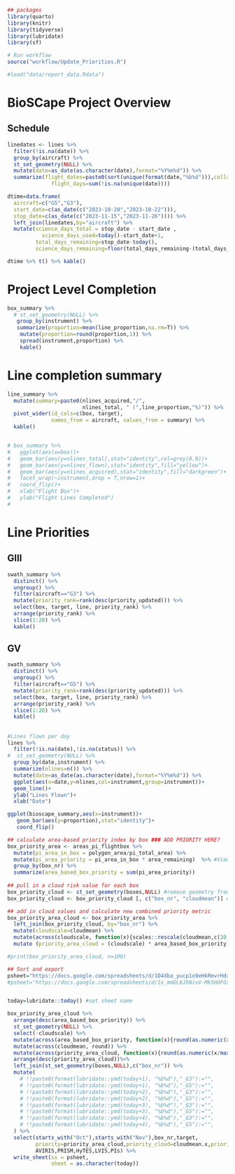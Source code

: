 ```r
## packages 
library(quarto)
library(knitr)
library(tidyverse)
library(lubridate)
library(sf)

# Run workflow
source("workflow/Update_Priorities.R")

#load("data/report_data.Rdata")

```

# BioSCape Project Overview

## Schedule


```r

linedates <- lines %>% 
  filter(!is.na(date)) %>% 
  group_by(aircraft) %>% 
  st_set_geometry(NULL) %>% 
  mutate(date=as_date(as.character(date),format="%Y%m%d")) %>% 
  summarize(flight_dates=paste0(sort(unique(format(date,"%b%d"))),collapse=", "),
              flight_days=sum(!is.na(unique(date))))

dtime=data.frame(
  aircraft=c("G5","G3"),
  start_date=c(as_date(c("2023-10-20","2023-10-22"))),
  stop_date=c(as_date(c("2023-11-15","2023-11-26")))) %>% 
  left_join(linedates,by="aircraft") %>% 
  mutate(science_days_total = stop_date - start_date ,
           science_days_used=today()-start_date+1,
         total_days_remaining=stop_date-today(),
         science_days_remaining=floor(total_days_remaining-(total_days_remaining/8)))

dtime %>% t() %>% kable()

```

# Project Level Completion

```r
box_summary %>% 
  # st_set_geometry(NULL) %>% 
   group_by(instrument) %>% 
   summarize(proportion=mean(line_proportion,na.rm=T)) %>% 
    mutate(proportion=round(proportion,1)) %>% 
    spread(instrument,proportion) %>% 
    kable()
```


# Line completion summary

```r

line_summary %>% 
  mutate(summary=paste0(nlines_acquired,"/",
                        nlines_total, " (",line_proportion,"%)")) %>% 
  pivot_wider(id_cols=c(box, target),
              names_from = aircraft, values_from = summary) %>% 
  kable()


# box_summary %>% 
#   ggplot(aes(x=box))+
#   geom_bar(aes(y=nlines_total),stat="identity",col=grey(0.9))+
#   geom_bar(aes(y=nlines_flown),stat="identity",fill="yellow")+
#   geom_bar(aes(y=nlines_acquired),stat="identity",fill="darkgreen")+
#   facet_wrap(~instrument,drop = T,nrow=1)+
#   coord_flip()+
#   xlab("Flight Box")+
#   ylab("Flight Lines Completed")
#   

```


# Line Priorities

## GIII

```r

swath_summary %>% 
  distinct() %>% 
  ungroup() %>% 
  filter(aircraft=="G3") %>% 
  mutate(priority_rank=rank(desc(priority_updated))) %>% 
  select(box, target, line, priority_rank) %>% 
  arrange(priority_rank) %>% 
  slice(1:20) %>% 
  kable()
```

## GV

```r

swath_summary %>% 
  distinct() %>% 
  ungroup() %>% 
  filter(aircraft=="G5") %>% 
  mutate(priority_rank=rank(desc(priority_updated))) %>% 
  select(box, target, line, priority_rank) %>% 
  arrange(priority_rank) %>% 
  slice(1:20) %>% 
  kable()

```


## 

```r
#Lines flown per day
lines %>% 
  filter(!is.na(date),!is.na(status)) %>%
#  st_set_geometry(NULL) %>% 
  group_by(date,instrument) %>% 
  summarize(nlines=n()) %>% 
  mutate(date=as_date(as.character(date),format="%Y%m%d")) %>%
  ggplot(aes(x=date,y=nlines,col=instrument,group=instrument))+
  geom_line()+
  ylab("Lines Flown")+
  xlab("Date")

```




```r

ggplot(bioscape_summary,aes(x=instrument))+
   geom_bar(aes(y=proportion),stat="identity")+
   coord_flip()

```

```r


## calculate area-based priority index by box ### ADD PRIORITY HERE?
box_priority_area <- areas_pi_flightbox %>% 
  mutate(pi_area_in_box = polygon_area/pi_total_area) %>% 
  mutate(pi_area_priority = pi_area_in_box * area_remaining)  %>% #View() #you are penalised if you already have an acquisition
  group_by(box_nr) %>% 
  summarize(area_based_box_priority = sum(pi_area_priority)) 
  
## pull in a cloud risk value for each box 
box_priority_cloud <- st_set_geometry(boxes,NULL) #remove geometry from boxes, coerce to dataframe
box_priority_cloud <- box_priority_cloud [, c("box_nr", "cloudmean")] # pull out box_nr and cloud mean

## add in cloud values and calculate new combined priority metric
box_priority_area_cloud <- box_priority_area %>% 
  left_join(box_priority_cloud, by="box_nr") %>%
  mutate(cloudscale=cloudmean) %>% 
  mutate(across(cloudscale, function(x){scales::rescale(cloudmean,c(20,100))})) %>% #change to adjust strength of cloud
  mutate (priority_area_cloud = (cloudscale) * area_based_box_priority) # make cloud percentage into a proportion, then multiply by area based priority score 

#print(box_priority_area_cloud, n=100) 

## Sort and export
psheet="https://docs.google.com/spreadsheets/d/1D4Xba_yucp1o9eHkRmvrHdxQgRG4HbHVOu9U8ajDIY8/edit#gid=0" #separate sheet
#psheet="https://docs.google.com/spreadsheets/d/1x_mmDL6JhNivV-Mk5HOFGxodkphaYjVicXkB4k8j9tE" #combined data sheet


today=lubridate::today() #set sheet name

box_priority_area_cloud %>% 
  arrange(desc(area_based_box_priority)) %>%
  st_set_geometry(NULL) %>%
  select(-cloudscale) %>% 
  mutate(across(area_based_box_priority, function(x){round(as.numeric(x/sum(area_based_box_priority)*100))})) %>%
  mutate(across(cloudmean, round)) %>%
  mutate(across(priority_area_cloud, function(x){round(as.numeric(x/max(priority_area_cloud)*100))})) %>%
  arrange(desc(priority_area_cloud))%>%
  left_join(st_set_geometry(boxes,NULL),c("box_nr")) %>% 
  mutate(
    # !!paste0(format(lubridate::ymd(today+1), "%b%d"),"_G3"):="",
    # !!paste0(format(lubridate::ymd(today+1), "%b%d"),"_G5"):="",
    # !!paste0(format(lubridate::ymd(today+2), "%b%d"),"_G3"):="",
    # !!paste0(format(lubridate::ymd(today+2), "%b%d"),"_G5"):="",
    # !!paste0(format(lubridate::ymd(today+3), "%b%d"),"_G3"):="",
    # !!paste0(format(lubridate::ymd(today+3), "%b%d"),"_G5"):="",
    # !!paste0(format(lubridate::ymd(today+4), "%b%d"),"_G3"):="",
    # !!paste0(format(lubridate::ymd(today+4), "%b%d"),"_G5"):="",
  ) %>% 
  select(starts_with("Oct"),starts_with("Nov"),box_nr,target,
         priority=priority_area_cloud,priority_cloud=cloudmean.x,priority_team=area_based_box_priority,Sync,
         AVIRIS,PRISM,HyTES,LVIS,PIs) %>% 
  write_sheet(ss = psheet,
              sheet = as.character(today))
```
